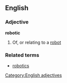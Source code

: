 ==English==
===Adjective===
'''robotic'''
#Of, or relating to a [[robot]]
===Related terms===
*[[robotics]]
[[Category:English adjectives]]